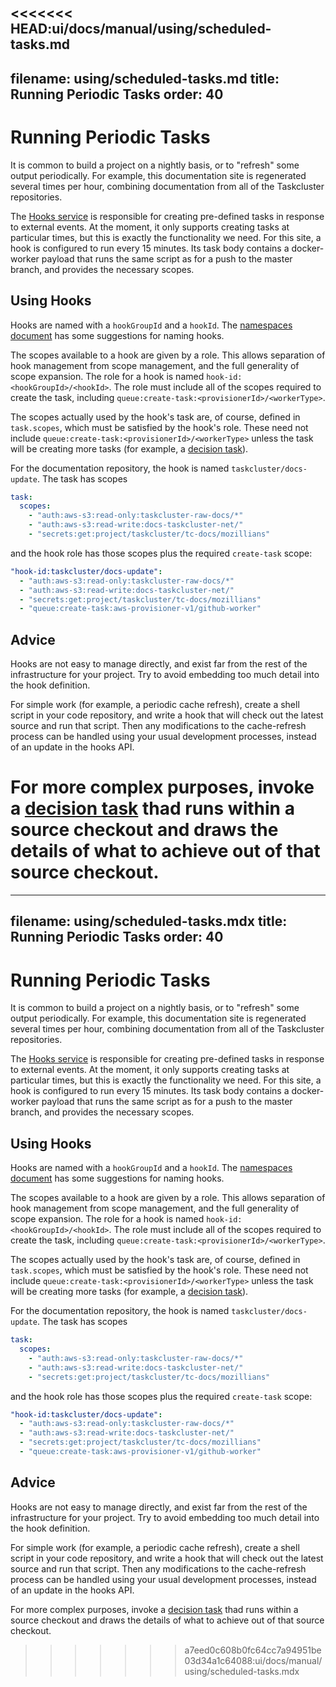 <<<<<<< HEAD:ui/docs/manual/using/scheduled-tasks.md
---
filename: using/scheduled-tasks.md
title: Running Periodic Tasks
order: 40
---

# Running Periodic Tasks

It is common to build a project on a nightly basis, or to "refresh" some output
periodically. For example, this documentation site is regenerated several times
per hour, combining documentation from all of the Taskcluster repositories.

The [Hooks service](/docs/reference/core/hooks) is responsible for creating
pre-defined tasks in response to external events.  At the moment, it only
supports creating tasks at particular times, but this is exactly the
functionality we need. For this site, a hook is configured to
run every 15 minutes. Its task body contains a docker-worker payload that runs
the same script as for a push to the master branch, and provides the necessary
scopes.

## Using Hooks

Hooks are named with a `hookGroupId` and a `hookId`. The [namespaces
document](/docs/manual/using/namespaces) has some suggestions for naming hooks.

The scopes available to a hook are given by a role. This allows separation of
hook management from scope management, and the full generality of scope
expansion. The role for a hook is named `hook-id:<hookGroupId>/<hookId>`. The
role must include all of the scopes required to create the task, including
`queue:create-task:<provisionerId>/<workerType>`.

The scopes actually used by the hook's task are, of course, defined in
`task.scopes`, which must be satisfied by the hook's role. These need not
include `queue:create-task:<provisionerId>/<workerType>` unless the task will
be creating more tasks (for example, a [decision task](/docs/manual/conventions/decision-task)).

For the documentation repository, the hook is named `taskcluster/docs-update`.
The task has scopes

```yaml
task:
  scopes:
    - "auth:aws-s3:read-only:taskcluster-raw-docs/*"
    - "auth:aws-s3:read-write:docs-taskcluster-net/"
    - "secrets:get:project/taskcluster/tc-docs/mozillians"
```

and the hook role has those scopes plus the required `create-task` scope:

```yaml
"hook-id:taskcluster/docs-update":
  - "auth:aws-s3:read-only:taskcluster-raw-docs/*"
  - "auth:aws-s3:read-write:docs-taskcluster-net/"
  - "secrets:get:project/taskcluster/tc-docs/mozillians"
  - "queue:create-task:aws-provisioner-v1/github-worker"
```

## Advice

Hooks are not easy to manage directly, and exist far from the rest of the
infrastructure for your project. Try to avoid embedding too much detail into
the hook definition.

For simple work (for example, a periodic cache refresh), create a shell script
in your code repository, and write a hook that will check out the latest source
and run that script. Then any modifications to the cache-refresh process can be
handled using your usual development processes, instead of an update in the
hooks API.

For more complex purposes, invoke a [decision task](/docs/manual/conventions/decision-task)
thad runs within a source checkout and draws the details of what to achieve out
of that source checkout.
=======
---
filename: using/scheduled-tasks.mdx
title: Running Periodic Tasks
order: 40
---

# Running Periodic Tasks

It is common to build a project on a nightly basis, or to "refresh" some output
periodically. For example, this documentation site is regenerated several times
per hour, combining documentation from all of the Taskcluster repositories.

The [Hooks service](/docs/reference/core/hooks) is responsible for creating
pre-defined tasks in response to external events.  At the moment, it only
supports creating tasks at particular times, but this is exactly the
functionality we need. For this site, a hook is configured to
run every 15 minutes. Its task body contains a docker-worker payload that runs
the same script as for a push to the master branch, and provides the necessary
scopes.

## Using Hooks

Hooks are named with a `hookGroupId` and a `hookId`. The [namespaces
document](/docs/manual/using/namespaces) has some suggestions for naming hooks.

The scopes available to a hook are given by a role. This allows separation of
hook management from scope management, and the full generality of scope
expansion. The role for a hook is named `hook-id:<hookGroupId>/<hookId>`. The
role must include all of the scopes required to create the task, including
`queue:create-task:<provisionerId>/<workerType>`.

The scopes actually used by the hook's task are, of course, defined in
`task.scopes`, which must be satisfied by the hook's role. These need not
include `queue:create-task:<provisionerId>/<workerType>` unless the task will
be creating more tasks (for example, a [decision task](/docs/manual/conventions/decision-task)).

For the documentation repository, the hook is named `taskcluster/docs-update`.
The task has scopes

```yaml
task:
  scopes:
    - "auth:aws-s3:read-only:taskcluster-raw-docs/*"
    - "auth:aws-s3:read-write:docs-taskcluster-net/"
    - "secrets:get:project/taskcluster/tc-docs/mozillians"
```

and the hook role has those scopes plus the required `create-task` scope:

```yaml
"hook-id:taskcluster/docs-update":
  - "auth:aws-s3:read-only:taskcluster-raw-docs/*"
  - "auth:aws-s3:read-write:docs-taskcluster-net/"
  - "secrets:get:project/taskcluster/tc-docs/mozillians"
  - "queue:create-task:aws-provisioner-v1/github-worker"
```

## Advice

Hooks are not easy to manage directly, and exist far from the rest of the
infrastructure for your project. Try to avoid embedding too much detail into
the hook definition.

For simple work (for example, a periodic cache refresh), create a shell script
in your code repository, and write a hook that will check out the latest source
and run that script. Then any modifications to the cache-refresh process can be
handled using your usual development processes, instead of an update in the
hooks API.

For more complex purposes, invoke a [decision task](/docs/manual/conventions/decision-task)
thad runs within a source checkout and draws the details of what to achieve out
of that source checkout.
>>>>>>> a7eed0c608b0fc64cc7a94951be03d34a1c64088:ui/docs/manual/using/scheduled-tasks.mdx
